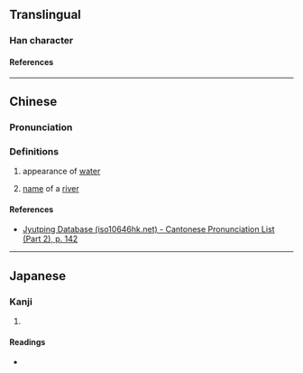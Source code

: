 {{character info/new}}
==Translingual==

===Han character===
{{Han char|rn=85|rad=水|as=10|sn=13|four=31161|canj=EMCA,EMIA|ids=⿰氵晋(G),⿰氵晉(HTJK)}}

====References====
{{Han ref|kx=0639.120|dkj=17922|dj=1046.050|hdz=31697.050|uh=6E8D}}

----

==Chinese==
{{zh-forms|s=溍}} {{attention|zh|Need to implement <font lang="zh-tw"> and <font lang="zh-sc" to distinguish both forms}}

===Pronunciation===
{{zh-pron
|m=jìn
|c=zeon3
|mc=
|oc=
|ma=
|cat=n,pn
}}

===Definitions===
{{zh-hanzi}}

# {{zh-hg}} appearance of [[water]] <!-- 《字彙·水部》 -->
# {{zh-hg}} [[name]] of a [[river]] <!-- 《玉篇·水部》 《廣韻·震韻》 -->

====References====
* [http://www.iso10646hk.net/jp/document/download.jsp Jyutping Database (iso10646hk.net) - Cantonese Pronunciation List (Part 2), p. 142]

----

==Japanese==

===Kanji===
{{ja-kanji|grade=|rs=水10}}

# {{defn|lang=ja|sort=水10}}

====Readings====
* {{ja-readings|on=しん|kun=}}